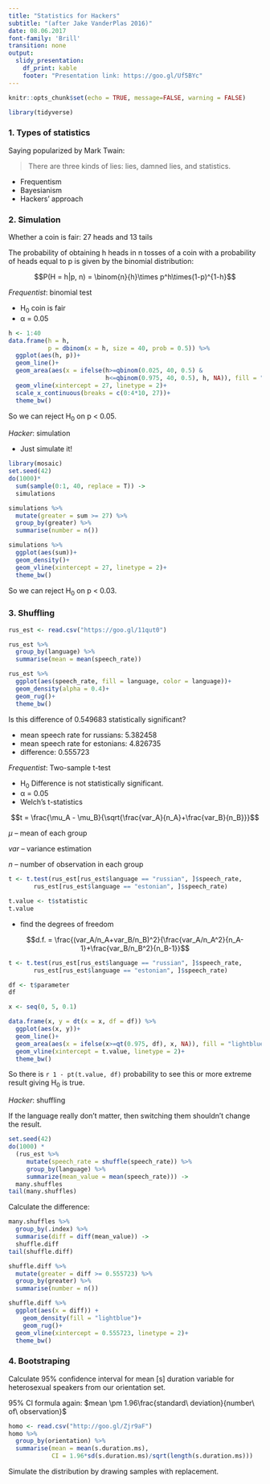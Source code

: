 ```yaml
---
title: "Statistics for Hackers"
subtitle: "(after Jake VanderPlas 2016)"
date: 08.06.2017
font-family: 'Brill'
transition: none
output:
  slidy_presentation:
    df_print: kable
    footer: "Presentation link: https://goo.gl/Uf5BYc"
---
```


```r
knitr::opts_chunk$set(echo = TRUE, message=FALSE, warning = FALSE)
```

```r
library(tidyverse)
```

### 1. Types of statistics

Saying popularized by Mark Twain:

> There are three kinds of lies: lies, damned lies, and statistics.

* Frequentism
* Bayesianism
* Hackers' approach

### 2. Simulation

Whether a coin is fair: 27 heads and 13 tails

The probability of obtaining h heads in n tosses of a coin with a probability of heads equal to p is given by the binomial distribution:

$$P(H = h|p, n) = \binom{n}{h}\times p^h\times(1-p)^{1-h}$$

*Frequentist*: binomial test

* H$_0$ coin is fair
* α = 0.05

```r
h <- 1:40
data.frame(h = h, 
           p = dbinom(x = h, size = 40, prob = 0.5)) %>% 
  ggplot(aes(h, p))+
  geom_line()+
  geom_area(aes(x = ifelse(h>=qbinom(0.025, 40, 0.5) &
                           h<=qbinom(0.975, 40, 0.5), h, NA)), fill = "lightblue")+
  geom_vline(xintercept = 27, linetype = 2)+
  scale_x_continuous(breaks = c(0:4*10, 27))+
  theme_bw()
```

So we can reject H$_0$ on p < 0.05.

*Hacker*: simulation

* Just simulate it!

```r
library(mosaic)
set.seed(42)
do(1000)*
  sum(sample(0:1, 40, replace = T)) ->
  simulations
```

```r
simulations %>% 
  mutate(greater = sum >= 27) %>% 
  group_by(greater) %>% 
  summarise(number = n())

simulations %>% 
  ggplot(aes(sum))+
  geom_density()+
  geom_vline(xintercept = 27, linetype = 2)+
  theme_bw()
```

So we can reject H$_0$ on p < 0.03.

### 3. Shuffling

```r
rus_est <- read.csv("https://goo.gl/11qut0")

rus_est %>% 
  group_by(language) %>% 
  summarise(mean = mean(speech_rate))

rus_est %>% 
  ggplot(aes(speech_rate, fill = language, color = language))+
  geom_density(alpha = 0.4)+
  geom_rug()+
  theme_bw()
```

Is this difference of 0.549683 statistically significant?

* mean speech rate for russians: 5.382458
* mean speech rate for estonians: 4.826735
* difference: 0.555723

*Frequentist*: Two-sample t-test

* H$_0$ Difference is not statistically significant.
* α = 0.05
* Welch's t-statistics

$$t = \frac{\mu_A - \mu_B}{\sqrt{\frac{var_A}{n_A}+\frac{var_B}{n_B}}}$$

$\mu$ -- mean of each group

$var$ -- variance estimation

$n$ -- number of observation in each group

```r
t <- t.test(rus_est[rus_est$language == "russian", ]$speech_rate,
       rus_est[rus_est$language == "estonian", ]$speech_rate)

t.value <- t$statistic
t.value
```


* find the degrees of freedom

$$d.f. = \frac{(var_A/n_A+var_B/n_B)^2}{\frac{var_A/n_A^2}{n_A-1}+\frac{var_B/n_B^2}{n_B-1}}$$

```r
t <- t.test(rus_est[rus_est$language == "russian", ]$speech_rate,
       rus_est[rus_est$language == "estonian", ]$speech_rate)

df <- t$parameter
df
```

```r
x <- seq(0, 5, 0.1)

data.frame(x, y = dt(x = x, df = df)) %>% 
  ggplot(aes(x, y))+
  geom_line()+
  geom_area(aes(x = ifelse(x>=qt(0.975, df), x, NA)), fill = "lightblue")+
  geom_vline(xintercept = t.value, linetype = 2)+
  theme_bw()
```

So there is `r 1 - pt(t.value, df)` probability to see this or more extreme result giving H$_0$ is true.

*Hacker*: shuffling

If the language really don’t matter, then switching them shouldn’t change the result.

```r
set.seed(42)
do(1000) *
  (rus_est %>%
     mutate(speech_rate = shuffle(speech_rate)) %>%
     group_by(language) %>%
     summarize(mean_value = mean(speech_rate))) ->  
  many.shuffles
tail(many.shuffles)
```

Calculate the difference:
```r
many.shuffles %>% 
  group_by(.index) %>% 
  summarise(diff = diff(mean_value)) ->
  shuffle.diff
tail(shuffle.diff)

shuffle.diff %>% 
  mutate(greater = diff >= 0.555723) %>% 
  group_by(greater) %>% 
  summarise(number = n())

shuffle.diff %>% 
  ggplot(aes(x = diff)) +
    geom_density(fill = "lightblue")+
    geom_rug()+
  geom_vline(xintercept = 0.555723, linetype = 2)+
  theme_bw()
```

### 4. Bootstraping

Calculate 95% confidence interval for mean [s] duration variable for heterosexual speakers from our orientation set.

95% CI formula again: $mean \pm 1.96\frac{standard\ deviation}{number\ of\ observation}$

```r
homo <- read.csv("http://goo.gl/Zjr9aF")
homo %>% 
  group_by(orientation) %>%
  summarise(mean = mean(s.duration.ms),
            CI = 1.96*sd(s.duration.ms)/sqrt(length(s.duration.ms)))
```

Simulate the distribution by drawing samples with replacement.



